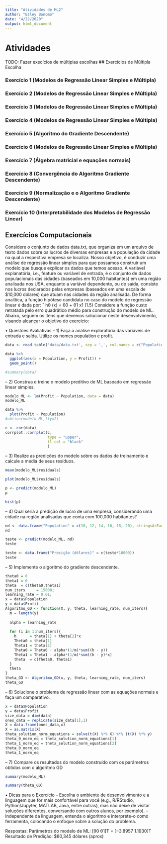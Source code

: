 ```yaml
---
title: "Atividades de ML2"
author: "Esley Bonomo"
date: "4/22/2020"
output: html_document
---
```


# Atividades

TODO: Fazer execícios de múltiplas escolhas
## Exercícios de Múltipla Escolha

### Exercício 1 (Modelos de Regressão Linear Simples e Múltipla)

### Exercício 2 (Modelos de Regressão Linear Simples e Múltipla)

### Exercício 3 (Modelos de Regressão Linear Simples e Múltipla)

### Exercício 4 (Modelos de Regressão Linear Simples e Múltipla)

### Exercício 5 (Algoritmo do Gradiente Descendente)

### Exercício 6 (Modelos de Regressão Linear Simples e Múltipla)

### Exercício 7 (Álgebra matricial e equações normais)

### Exercício 8 (Convergência do Algoritmo Gradiente Descendente)

### Exercício 9 (Normalização e o Algoritmo Gradiente Descendente)

### Exercício 10 (Interpretabilidade dos Modelos de Regressão Linear)


## Exercícios Computacionais

Considere o conjunto de dados data.txt, que organiza em um arquivo de texto dados sobre os lucros de diversas empresas e a população da cidade na qual a respectiva empresa se localiza. Nosso objetivo, é conduzir uma análise de regressão linear simples para que possamos construir um modelo que busque explicar os dados que temos acesso.
A variável explanatória, i.e., feature ou variável de entrada, é o conjunto de dados populacionais das cidades (baseados em 10,000 habitantes) em uma região analisada nos USA, enquanto a variável dependente, ou de saída, consiste nos lucros declarados pelas empresas (baseados em uma escala de $10,000 dólares) que atuam nas cidades da região analisada. De forma analítica, a função hipótese candidata no caso do modelo de regressão linear é dada por:
ˆ
hθ (x) = θ0 + θ1 x1 (1.5)
Considere a função custo retratada pelo erro quadrático médio para construção do modelo de ML. Abaixo, seguem os itens que devemos solucionar neste desenvolvimento, visando alcançar o objetivo do exercício:

• Questões Avaliativas
  – 1) Faça a análise exploratória das variáveis de entrada e saída. Utilize os nomes population e profit.

``` r
data <- read.table('data/data.txt', sep = ',', col.names = c("Population", "Profit"))

data %>% 
  ggplot(aes(x = Population, y = Profit)) +
  geom_point()

#summary(data)
```

  – 2) Construa e treine o modelo preditivo de ML baseado em regressão linear simples.
```r
modelo_ML <- lm(Profit ~ Population, data = data)
modelo_ML

data %>% 
  plot(Profit ~ Population)
#abline(modelo_ML,lty=2)

c <- cor(data)
corrplot::corrplot(c, 
                   type = "upper",
                   tl.col = "black"
                   )
```

  – 3) Realize as predições do modelo sobre os dados de treinamento e calcule a média de seus resíduos.
``` r
mean(modelo_ML$residuals)

plot(modelo_ML$residuals)

p <- predict(modelo_ML)
p

hist(p)
```

  – 4) Qual seria a predição de lucro de uma empresa, considerando uma cidade na região analisadas que conta com 100,000 habitantes?
```r
nd <- data.frame("Population" = c(10, 12, 14, 16, 18, 20), stringsAsFactors = FALSE)
nd

teste <- predict(modelo_ML, nd)
teste

teste <- data.frame("Precição (dólares)" = c(teste*10000))
teste
```

  – 5) Implemente o algoritmo do gradiente descendente.
``` r
theta0 = 0
theta1 = 0
theta  = c(theta0,theta1)
num_iters     = 15000;
learning_rate = 0.01;
x = data$Population
y = data$Profit
Algoritmo_GD <- function(X, y, theta, learning_rate, num_iters){
  m = length(y)
  
  alpha = learning_rate
 
  for (i in 1:num_iters){
    h      = theta[1] + theta[2]*x
    Theta0 = theta[1]
    Theta1 = theta[2]
    Theta0 = Theta0 - alpha*(1/m)*sum((h - y))
    Theta1 = Theta1 - alpha*(1/m)*sum((h - y)*x)
    theta  = c(Theta0, Theta1)
  }                         
  theta
}
theta_GD <- Algoritmo_GD(x, y, theta, learning_rate, num_iters)
theta_GD
```

  – 6) Solucione o problema de regressão linear com as equações normais e faça um comparativo.
``` r
x = data$Population
y = data$Profit
size_data = dim(data)
ones_data = replicate(size_data[1],1)
X = data.frame(ones_data,x)
X = as.matrix(X)
theta_solution_norm_equations = solve(t(X) %*% X) %*% (t(X) %*% y) 
theta_0_norm_eq = theta_solution_norm_equations[1]
theta_1_norm_eq = theta_solution_norm_equations[2]
theta_0_norm_eq
theta_1_norm_eq
```

  – 7) Compare os resultados do modelo construído com os parâmetros obtidos com o algoritmo GD
``` r
summary(modelo_ML)

summary(theta_GD)
```


• Dicas para o Exercício
– Escolha o ambiente de desenvolvimento e a linguagem que for mais confortável para você (e.g., R/RStudio, Python/Jupyter, MATLAB, Java, entre outras), mas não deixe de visitar soluções diferentes, conversando com outros alunos, por exemplo).
– Independente da linguagem, entenda o algoritmo e interprete-o como ferramenta, colocando o enfoque sobre a solução do problema.

Respostas:
Parâmetros do modelo de ML: [θ0 θ1]T = [−3.8957 1.1930]T 
Resultado de Predição: $80,345 dólares (aprox)

